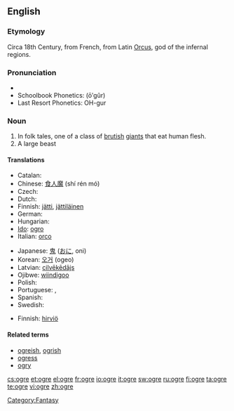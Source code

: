 {{also|Ogre}}
==English==

===Etymology===
Circa 18th Century, from French, from Latin [[Orcus]], god of the infernal regions.

===Pronunciation===
* {{IPA|/ˈo.ɡɝ/}}
* Schoolbook Phonetics: (ōʹgûr)
* Last Resort Phonetics: OH-gur
*: {{rhymes|əʊɡə(r)}}
{{wikipedia}}

===Noun===
{{en-noun}}

# In folk tales, one of a class of [[brutish]] [[giant]]s that eat human flesh.
# A large beast

====Translations====
{{trans-top|brutish giant}}
* Catalan: {{t|ca|ogre|m}}
* Chinese: [[食人魔]] (shí rén mó)
* Czech: {{t|cs|zlobr|m}}
* Dutch: {{t|nl|oger}}
* Finnish: [[jätti]], [[jättiläinen]]
* German: {{t|de|Oger}}
* Hungarian: {{t|hu|ogre}}
* [[Ido]]: [[ogro]]
* Italian: [[orco]] {{m}}
{{trans-mid}}
* Japanese: [[鬼]] ([[おに]], oni)
* Korean: [[오거]] (ogeo)
* Latvian: [[cilvēkēdājs]]
* Ojibwe: [[wiindigoo]]
* Polish: {{t|pl|ogr|m}}
* Portuguese: {{t|pt|ogro|m}}, {{t|pt|ogre|m}}
* Spanish: {{t|es|ogro|m}}
* Swedish: {{t|sv|rese}}
{{trans-bottom}}

{{trans-top|large beast}}
* Finnish: [[hirviö]]
{{trans-mid}}
{{trans-bottom}}

====Related terms====
* [[ogreish]], [[ogrish]]
* [[ogress]]
* [[ogry]]

[[Category:Fantasy]]

[[cs:ogre]]
[[et:ogre]]
[[el:ogre]]
[[fr:ogre]]
[[io:ogre]]
[[it:ogre]]
[[sw:ogre]]
[[ru:ogre]]
[[fi:ogre]]
[[ta:ogre]]
[[te:ogre]]
[[vi:ogre]]
[[zh:ogre]]